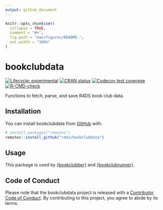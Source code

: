 ```yaml
---
output: github_document
---
```


<!-- README.md is generated from README.Rmd. Please edit that file -->

```r
knitr::opts_chunk$set(
  collapse = TRUE,
  comment = "#>",
  fig.path = "man/figures/README-",
  out.width = "100%"
)
```

# bookclubdata

<!-- badges: start -->
[![Lifecycle: experimental](https://img.shields.io/badge/lifecycle-experimental-orange.svg)](https://lifecycle.r-lib.org/articles/stages.html#experimental)
[![CRAN status](https://www.r-pkg.org/badges/version/bookclubdata)](https://CRAN.R-project.org/package=bookclubdata)
[![Codecov test coverage](https://codecov.io/gh/r4ds/bookclubdata/branch/main/graph/badge.svg)](https://app.codecov.io/gh/r4ds/bookclubdata?branch=main)
[![R-CMD-check](https://github.com/r4ds/bookclubdata/actions/workflows/R-CMD-check.yaml/badge.svg)](https://github.com/r4ds/bookclubdata/actions/workflows/R-CMD-check.yaml)
<!-- badges: end -->

Functions to fetch, parse, and save R4DS book club data.

## Installation

You can install bookclubdata from [GitHub](https://github.com/) with:

``` r
# install.packages("remotes")
remotes::install_github("r4ds/bookclubdata")
```

## Usage

This package is used by [{bookclubber}](https://github.com/r4ds/bookclubber) and [{bookclubrunner}](https://github.com/r4ds/bookclubrunner).

## Code of Conduct

Please note that the bookclubdata project is released with a [Contributor Code of Conduct](https://r4ds.github.io/bookclubdata/CODE_OF_CONDUCT.html). By contributing to this project, you agree to abide by its terms.
